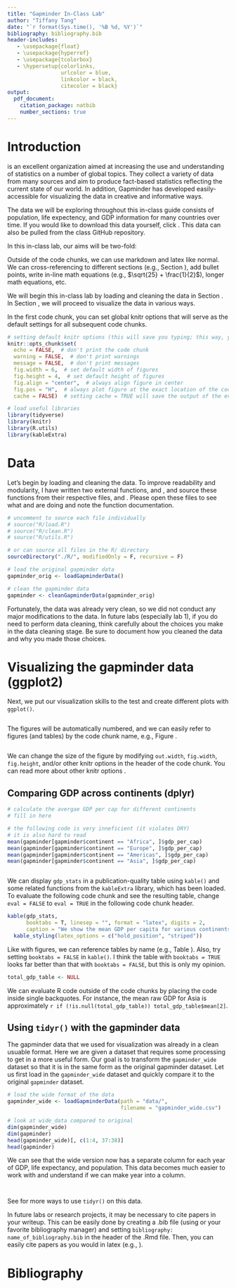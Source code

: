 ```yaml
---
title: "Gapminder In-Class Lab"
author: "Tiffany Tang"
date: "`r format(Sys.time(), '%B %d, %Y')`"
bibliography: bibliography.bib
header-includes:
   - \usepackage{float}
   - \usepackage{hyperref}
   - \usepackage{tcolorbox}
   - \hypersetup{colorlinks, 
                 urlcolor = blue,
                 linkcolor = black, 
                 citecolor = black}
output: 
  pdf_document:
    citation_package: natbib
    number_sections: true
---
```


\setlength{\abovedisplayskip}{-3mm}
\setlength{\belowdisplayskip}{1mm}

# Introduction {#sec:intro}

\href{https://www.gapminder.org/}{Gapminder} is an excellent organization aimed at increasing the use and understanding of statistics on a number of global topics. They collect a variety of data from many sources and aim to produce fact-based statistics reflecting the current state of our world. In addition, Gapminder has developed easily-accessible \href{https://www.gapminder.org/tools/#$chart-type=bubbles}{tools} for visualizing the data in creative and informative ways.

The data we will be exploring throughout this in-class guide consists of population, life expectency, and GDP information for many countries over time. If you would like to download this data yourself, click \href{https://raw.githubusercontent.com/resbaz/r-novice-gapminder-files/master/data/gapminder-FiveYearData.csv}{here}. This data can also be pulled from the class GitHub repository.

In this in-class lab, our aims will be two-fold: 
\begin{enumerate}
\item to gain some experience making visualizations with \texttt{ggplot()}, and
\item to illustrate little-known tips and tricks in R Markdown which can make life far easier.
\end{enumerate}

\textbf{First Tip:} Outside of the code chunks, we can use markdown and latex like normal. We can cross-referencing to different sections (e.g., Section \ref{sec:intro}), add bullet points, write in-line math equations (e.g., $\sqrt{25} + \frac{1}{2}$), longer math equations, etc.
\begin{align*}
(\alpha + \beta)^2 &= \alpha^2 + \alpha \beta + \beta \alpha + \beta^2 \\
&= \alpha^2 + 2 \alpha \beta + \beta^2
\end{align*}

We will begin this in-class lab by loading and cleaning the data in Section \ref{sec:data}. In Section \ref{sec:viz}, we will proceed to visualize the data in various ways.

\textbf{Tip:} In the first code chunk, you can set global knitr options that will serve as the default settings for all subsequent code chunks.

```r
# setting default knitr options (this will save you typing; this way, you no longer have to set echo = FALSE in the header of every code chunk to avoid printing the code)
knitr::opts_chunk$set(
  echo = FALSE,  # don't print the code chunk
  warning = FALSE,  # don't print warnings
  message = FALSE,  # don't print messages
  fig.width = 6,  # set default width of figures
  fig.height = 4,  # set default height of figures
  fig.align = "center",  # always align figure in center
  fig.pos = "H",  # always plot figure at the exact location of the code chunk
  cache = FALSE)  # setting cache = TRUE will save the output of the evaluated code chunk locally so that when you knit the file in the future, Rmd does not re-evaluate the code chunk if the code chunk has not changed from the previous knit. This can save time (particularly if your code is computationally expensive), but this may lead to obscure errors - e.g., if you update an external file such as load.R, then Rmd may not recognize that clean.R has changed and will not update clean.R. This caveat should not deter you from setting cache = T. It is just good to keep in mind (and for debugging)

# load useful libraries
library(tidyverse)
library(knitr)
library(R.utils)
library(kableExtra)
```

# Data {#sec:data}

Let's begin by loading and cleaning the data. To improve readability and modularity, I have written two external functions, \texttt{loadGapminderData()} and \texttt{cleanGapminderData()}, and source these functions from their respective files, \texttt{load.R} and \texttt{clean.R}. Please open these files to see what \texttt{loadGapminderData()} and \texttt{cleanGapminderData()} are doing and note the function documentation.

```r
# uncomment to source each file individually
# source("R/load.R")
# source("R/clean.R")
# source("R/utils.R")

# or can source all files in the R/ directory
sourceDirectory("./R/", modifiedOnly = F, recursive = F) 
```


```r
# load the original gapminder data
gapminder_orig <- loadGapminderData()

# clean the gapminder data
gapminder <- cleanGapminderData(gapminder_orig)
```

Fortunately, the data was already very clean, so we did not conduct any major modifications to the data. In future labs (especially lab 1), if you do need to perform data cleaning, think carefully about the choices you make in the data cleaning stage. Be sure to document how you cleaned the data and why you made those choices.


# Visualizing the gapminder data (ggplot2) {#sec:viz}

Next, we put our visualization skills to the test and create different plots with ```ggplot()```.

\begin{tcolorbox}
1. We are interested in exploring life expectancy as a function of GDP. Create a scatterplot of life expectancy versus GDP for the year 2007 using \texttt{ggplot()}, where the size of points are based on the population of the country and they are colored by the continent the country resides in. 
\end{tcolorbox}

```r


```

\textbf{Tip:} The figures will be automatically numbered, and we can easily refer to figures (and tables) by the code chunk name, e.g., Figure \ref{fig:gdp-life}.

\begin{tcolorbox}
2. Next, we explore change in life expectancy over time. For each continent excluding Oceania, use \texttt{ggplot()} to create a series of boxplots over time, where each data point corresponds to the life expectency of a country for the given year in the given continent.
\end{tcolorbox}

```r



```


\textbf{Tip:} We can change the size of the figure by modifying ```out.width```, ```fig.width```, ```fig.height```, and/or other knitr options in the header of the code chunk. You can read more about other knitr options \href{https://yihui.name/knitr/options/}{here}. 

## Comparing GDP across continents (dplyr)

\begin{tcolorbox}
1. Compute the mean and variance of the GDP for each continent without using \texttt{dplyr()}.
\end{tcolorbox}

```r
# calculate the avergae GDP per cap for different continents
# fill in here

# the following code is very inneficient (it violates DRY)
# it is also hard to read
mean(gapminder[gapminder$continent == "Africa", ]$gdp_per_cap)
mean(gapminder[gapminder$continent == "Europe", ]$gdp_per_cap)
mean(gapminder[gapminder$continent == "Americas", ]$gdp_per_cap)
mean(gapminder[gapminder$continent == "Asia", ]$gdp_per_cap)
```

\begin{tcolorbox}
Perform the same computation using \texttt{group$\_$by()} and \texttt{summarise()}. Name the resulting tibble \texttt{gdp$\_$stats}.
\end{tcolorbox}

```r

```

We can display ```gdp_stats``` in a publication-quality table using ```kable()``` and some related functions from the ```kableExtra``` library, which has been loaded. To evaluate the following code chunk and see the resulting table, change ```eval = FALSE``` to ```eval = TRUE``` in the following code chunk header.

```r

kable(gdp_stats, 
      booktabs = T, linesep = "", format = "latex", digits = 2,
      caption = "We show the mean GDP per capita for various continents along with its variance.") %>%
  kable_styling(latex_options = c("hold_position", "striped"))

```

\textbf{Tip:} Like with figures, we can reference tables by name (e.g., Table \ref{tab:gdp-stats}). Also, try setting ```booktabs = FALSE``` in ```kable()```. I think the table with ```booktabs = TRUE``` looks far better than that with ```booktabs = FALSE```, but this is only my opinion.

\begin{tcolorbox}
3. Next, we want to ask about raw GDP (i.e. overall GDP for each country, rather than standardized by per capita). Create a table using \texttt{kable()} that shows the average total GDP for each continent in 2007.
\end{tcolorbox}


```r

total_gdp_table <- NULL

```

\textbf{Tip:} We can evaluate R code outside of the code chunks by placing the code inside single backquotes. For instance, the mean raw GDP for Asia is approximately `r if (!is.null(total_gdp_table)) total_gdp_table$mean[2]`.


## Using ```tidyr()``` with the gapminder data 

The gapminder data that we used for visualization was already in a clean usuable format.  Here we are given a dataset that requires some processing to get in a more useful form. Our goal is to transform the ```gapminder_wide``` dataset so that it is in the same form as the original gapminder dataset. Let us first load in the ```gapminder_wide``` dataset and quickly compare it to the original ```gapminder``` dataset.

```r
# load the wide format of the data
gapminder_wide <- loadGapminderData(path = "data/", 
                                    filename = "gapminder_wide.csv")

# look at wide_data compared to original 
dim(gapminder_wide)
dim(gapminder)
head(gapminder_wide)[, c(1:4, 37:38)]
head(gapminder)
```

We can see that the wide version now has a separate column for each year of GDP, life expectancy, and population.  This data becomes much easier to work with and understand if we can make year into a column.

\begin{tcolorbox}
1. Use the \texttt{gather()} and \texttt{separate()} functions to create a long version of the data where we only have five columns: continent, country, the value of an observation, the type of observation (i.e. GDP, life expectancy, or population size), and the year of the observation. 
\end{tcolorbox}

```r


```

\begin{tcolorbox}
2. Finally, use \texttt{spread()} to convert the long version of the data to get the original intermediate version.
\end{tcolorbox}

```r


```

See \url{http://swcarpentry.github.io/r-novice-gapminder/14-tidyr/} for more ways to use ```tidyr()``` on this data.

\textbf{One Last Random Tip:} In future labs or research projects, it may be necessary to cite papers in your writeup. This can be easily done by creating a .bib file (using \href{http://www.jabref.org/}{JabRef} or your favorite bibliography manager) and setting ```bibliography: name_of_bibliography.bib``` in the header of the .Rmd file. Then, you can easily cite papers as you would in latex (e.g., \cite{gapminder}).

# Bibliography


